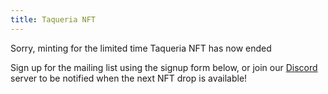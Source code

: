 ```yaml
---
title: Taqueria NFT
---
```


Sorry, minting for the limited time Taqueria NFT has now ended

Sign up for the mailing list using the signup form below, or join our [Discord](https://discord.gg/bujt7syVVT) server to be notified when the next NFT drop is available!
